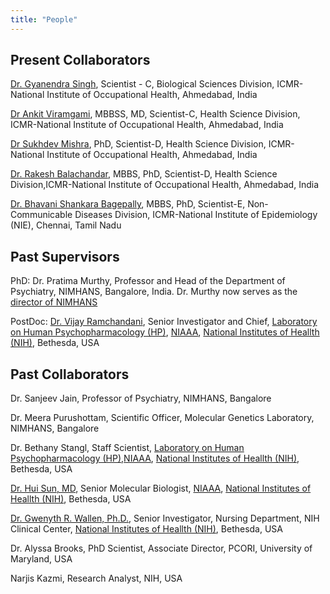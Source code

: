 ```yaml
---
title: "People"
---
```


## Present Collaborators

[Dr. Gyanendra Singh](http://www.nioh.org/scientists/nioh/dr-gyanendra.html), Scientist - C, Biological Sciences Division, ICMR-National Institute of Occupational Health, Ahmedabad, India

[Dr Ankit Viramgami](http://www.nioh.org/scientists/nioh/dr-ankitVir.html), MBBSS, MD, Scientist-C, Health Science Division, ICMR-National Institute of Occupational Health, Ahmedabad, India

[Dr Sukhdev Mishra](http://www.nioh.org/scientists/nioh/dr-sukhdev.html), PhD, Scientist-D, Health Science Division, ICMR-National Institute of Occupational Health, Ahmedabad, India

[Dr. Rakesh Balachandar](http://www.nioh.org/scientists/nioh/dr-rakesh.html), MBBS, PhD, Scientist-D, Health Science Division,ICMR-National Institute of Occupational Health, Ahmedabad, India

[Dr. Bhavani Shankara Bagepally](https://nie.gov.in/dr-bhavani-shankara-bagepally), MBBS, PhD, Scientist-E, Non-Communicable Diseases Division, ICMR-National Institute of Epidemiology (NIE), Chennai, Tamil Nadu

## Past Supervisors

PhD: Dr. Pratima Murthy, Professor and Head of the Department of Psychiatry, NIMHANS, Bangalore, India. 
Dr. Murthy now serves as the [director of NIMHANS](https://nimhans.ac.in/directors-profile/)

PostDoc: [Dr. Vijay Ramchandani](https://www.niaaa.nih.gov/about-niaaa/our-staff/vijay-ramchandani-phd), Senior Investigator and Chief, 
[Laboratory on Human Psychopharmacology (HP)](https://www.niaaa.nih.gov/research/division-intramural-clinical-and-biological-research/laboratory-human-psychopharmacology), [NIAAA](https://www.niaaa.nih.gov),
[National Institutes of Heallth (NIH)](https://www.nih.gov), Bethesda, USA

## Past Collaborators

Dr. Sanjeev Jain, Professor of Psychiatry, NIMHANS, Bangalore

Dr. Meera Purushottam, Scientific Officer, Molecular Genetics Laboratory, NIMHANS, Bangalore

Dr. Bethany Stangl, Staff Scientist, [Laboratory on Human Psychopharmacology (HP)](https://www.niaaa.nih.gov/research/division-intramural-clinical-and-biological-research/laboratory-human-psychopharmacology),[NIAAA](https://www.niaaa.nih.gov),
[National Institutes of Heallth (NIH)](https://www.nih.gov), Bethesda, USA

[Dr. Hui Sun, MD](https://www.niaaa.nih.gov/about-niaaa/our-staff/hui-sun-md-0), Senior Molecular Biologist, [NIAAA](https://www.niaaa.nih.gov),
[National Institutes of Heallth (NIH)](https://www.nih.gov), Bethesda, USA

[Dr. Gwenyth R. Wallen, Ph.D.](https://irp.nih.gov/pi/gwenyth-wallen), Senior Investigator, Nursing Department, NIH Clinical Center, [National Institutes of Heallth (NIH)](https://www.nih.gov), Bethesda, USA

Dr. Alyssa Brooks, PhD Scientist, Associate Director, PCORI, University of Maryland, USA

Narjis Kazmi, Research Analyst, NIH, USA


